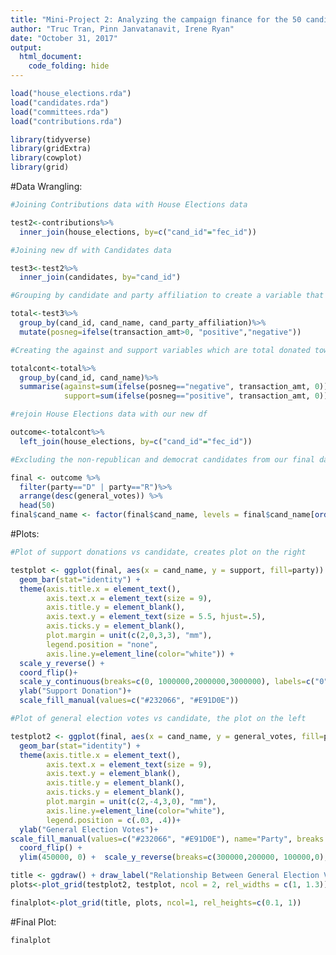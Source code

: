 ```yaml
---
title: "Mini-Project 2: Analyzing the campaign finance for the 50 candidates with the most general election votes"
author: "Truc Tran, Pinn Janvatanavit, Irene Ryan"
date: "October 31, 2017"
output: 
  html_document:
    code_folding: hide
---
```


```r
load("house_elections.rda")
load("candidates.rda")
load("committees.rda")
load("contributions.rda")
```

```r
library(tidyverse)
library(gridExtra)
library(cowplot)
library(grid)
```

#Data Wrangling:

```r
#Joining Contributions data with House Elections data

test2<-contributions%>%
  inner_join(house_elections, by=c("cand_id"="fec_id"))  

#Joining new df with Candidates data

test3<-test2%>%
  inner_join(candidates, by="cand_id")   

#Grouping by candidate and party affiliation to create a variable that separates donations towards and against

total<-test3%>%
  group_by(cand_id, cand_name, cand_party_affiliation)%>%          
  mutate(posneg=ifelse(transaction_amt>0, "positive","negative"))  

#Creating the against and support variables which are total donated toward and against each cand.

totalcont<-total%>%
  group_by(cand_id, cand_name)%>% 
  summarise(against=sum(ifelse(posneg=="negative", transaction_amt, 0)),   
            support=sum(ifelse(posneg=="positive", transaction_amt, 0))) 

#rejoin House Elections data with our new df

outcome<-totalcont%>%
  left_join(house_elections, by=c("cand_id"="fec_id")) 

#Excluding the non-republican and democrat candidates from our final data set, then choosing the top 50 most vote earning candidates to visualize

final <- outcome %>%
  filter(party=="D" | party=="R")%>%   
  arrange(desc(general_votes)) %>%
  head(50)
final$cand_name <- factor(final$cand_name, levels = final$cand_name[order(final$general_votes)])
```

#Plots:

```r
#Plot of support donations vs candidate, creates plot on the right

testplot <- ggplot(final, aes(x = cand_name, y = support, fill=party)) +
  geom_bar(stat="identity") +
  theme(axis.title.x = element_text(), 
        axis.text.x = element_text(size = 9),
        axis.title.y = element_blank(),
        axis.text.y = element_text(size = 5.5, hjust=.5), 
        axis.ticks.y = element_blank(), 
        plot.margin = unit(c(2,0,3,3), "mm"),
        legend.position = "none",
        axis.line.y=element_line(color="white")) +
  scale_y_reverse() +
  coord_flip()+
  scale_y_continuous(breaks=c(0, 1000000,2000000,3000000), labels=c("0", "1M" , "2M", "3M"))+
  ylab("Support Donation")+
  scale_fill_manual(values=c("#232066", "#E91D0E"))

#Plot of general election votes vs candidate, the plot on the left

testplot2 <- ggplot(final, aes(x = cand_name, y = general_votes, fill=party)) +
  geom_bar(stat="identity") +
  theme(axis.title.x = element_text(),
        axis.text.x = element_text(size = 9),
        axis.text.y = element_blank(),
        axis.title.y = element_blank(), 
        axis.ticks.y = element_blank(), 
        plot.margin = unit(c(2,-4,3,0), "mm"),
        axis.line.y=element_line(color="white"),
        legend.position = c(.03, .4))+
  ylab("General Election Votes")+
scale_fill_manual(values=c("#232066", "#E91D0E"), name="Party", breaks = c("D", "R"), labels=c("Democrat", "Republican"))  +
  coord_flip() + 
  ylim(450000, 0) +  scale_y_reverse(breaks=c(300000,200000, 100000,0), labels=c("300K", "200K", "100K", "0"))

title <- ggdraw() + draw_label("Relationship Between General Election Votes and Supporting Donations", fontface='bold', size=12)
plots<-plot_grid(testplot2, testplot, ncol = 2, rel_widths = c(1, 1.3))

finalplot<-plot_grid(title, plots, ncol=1, rel_heights=c(0.1, 1))
```

#Final Plot:

```r
finalplot
```
